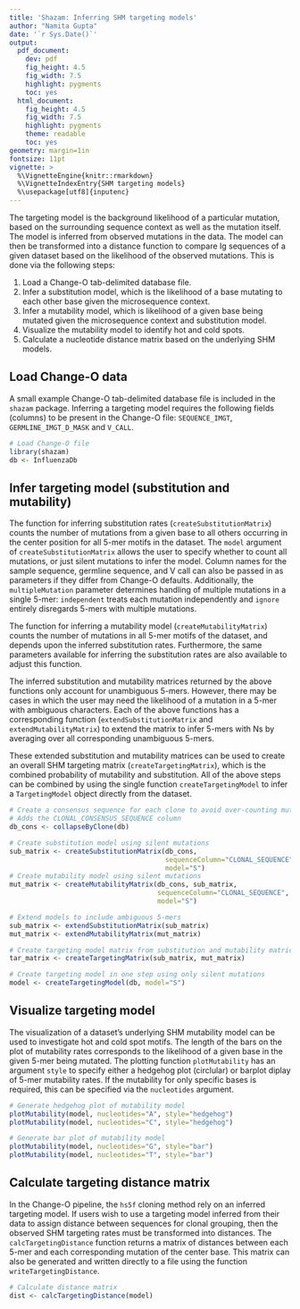 ```yaml
---
title: 'Shazam: Inferring SHM targeting models'
author: "Namita Gupta"
date: '`r Sys.Date()`'
output:
  pdf_document:
    dev: pdf
    fig_height: 4.5
    fig_width: 7.5
    highlight: pygments
    toc: yes
  html_document:
    fig_height: 4.5
    fig_width: 7.5
    highlight: pygments
    theme: readable
    toc: yes
geometry: margin=1in
fontsize: 11pt
vignette: >
  %\VignetteEngine{knitr::rmarkdown} 
  %\VignetteIndexEntry{SHM targeting models} 
  %\usepackage[utf8]{inputenc}
---
```


The targeting model is the background likelihood of a particular mutation, based 
on the surrounding sequence context as well as the mutation itself. The model is 
inferred from observed mutations in the data. The model can then be transformed 
into a distance function to compare Ig sequences of a given dataset based on the 
likelihood of the observed mutations. This is done via the following steps:

1. Load a Change-O tab-delimited database file.
2. Infer a substitution model, which is the likelihood of a base mutating to 
   each other base given the microsequence context. 
3. Infer a mutability model, which is likelihood of a given base being mutated
   given the microsequence context and substitution model.
4. Visualize the mutability model to identify hot and cold spots.
5. Calculate a nucleotide distance matrix based on the underlying SHM models.

Load Change-O data
--------------------------------------------------------------------------------
A small example Change-O tab-delimited database file is included in the `shazam` 
package. Inferring a targeting model requires the following fields (columns) to 
be present in the Change-O file: `SEQUENCE_IMGT`, `GERMLINE_IMGT_D_MASK` and 
`V_CALL`.

```r
# Load Change-O file
library(shazam)
db <- InfluenzaDb
```

Infer targeting model (substitution and mutability)
--------------------------------------------------------------------------------
The function for inferring substitution rates (`createSubstitutionMatrix`) 
counts the number of mutations from a given base to all others occurring in the 
center position for all 5-mer motifs in the dataset. The `model` argument of 
`createSubstitutionMatrix` allows the user to specify whether to count all 
mutations, or just silent mutations to infer the model. Column names for the 
sample sequence, germline sequence, and V call can also be passed in as 
parameters if they differ from Change-O defaults. Additionally, the 
`multipleMutation` parameter determines handling of multiple mutations in a 
single 5-mer: `independent` treats each mutation independently and `ignore` 
entirely disregards 5-mers with multiple mutations.

The function for inferring a mutability model (`createMutabilityMatrix`) counts 
the number of mutations in all 5-mer motifs of the dataset, and depends upon the
inferred substitution rates. Furthermore, the same parameters available for 
inferring the substitution rates are also available to adjust this function.

The inferred substitution and mutability matrices returned by the above functions
only account for unambiguous 5-mers. However, there may be cases in which the 
user may need the likelihood of a mutation in a 5-mer with ambiguous characters. 
Each of the above functions has a corresponding function (`extendSubstitutionMatrix` 
and `extendMutabilityMatrix`) to extend the matrix to infer 5-mers with Ns by 
averaging over all corresponding unambiguous 5-mers.

These extended substitution and mutability matrices can be used to create an 
overall SHM targeting matrix (`createTargetingMatrix`), which is the combined 
probability of mutability and substitution. All of the above steps can be combined 
by using the single function `createTargetingModel` to infer a `TargetingModel` 
object directly from the dataset.

```r

# Create a consensus sequence for each clone to avoid over-counting mutations
# Adds the CLONAL_CONSENSUS_SEQUENCE column
db_cons <- collapseByClone(db)

# Create substitution model using silent mutations
sub_matrix <- createSubstitutionMatrix(db_cons, 
                                       sequenceColumn="CLONAL_SEQUENCE", 
                                       model="S")
# Create mutability model using silent mutations
mut_matrix <- createMutabilityMatrix(db_cons, sub_matrix, 
                                     sequenceColumn="CLONAL_SEQUENCE", 
                                     model="S")

# Extend models to include ambiguous 5-mers
sub_matrix <- extendSubstitutionMatrix(sub_matrix)
mut_matrix <- extendMutabilityMatrix(mut_matrix)

# Create targeting model matrix from substitution and mutability matrices
tar_matrix <- createTargetingMatrix(sub_matrix, mut_matrix)
```

```r
# Create targeting model in one step using only silent mutations
model <- createTargetingModel(db, model="S")
```

Visualize targeting model
--------------------------------------------------------------------------------
The visualization of a dataset's underlying SHM mutability model can be used to 
investigate hot and cold spot motifs. The length of the bars on the plot of 
mutability rates corresponds to the likelihood of a given base in the given 
5-mer being mutated. The plotting function `plotMutability` has an argument 
`style` to specify either a hedgehog plot (circlular) or barplot diplay of
5-mer mutability rates. If the mutability for only specific bases is required, 
this can be specified via the `nucleotides` argument.

```r
# Generate hedgehog plot of mutability model
plotMutability(model, nucleotides="A", style="hedgehog")
plotMutability(model, nucleotides="C", style="hedgehog")
```

```r
# Generate bar plot of mutability model
plotMutability(model, nucleotides="G", style="bar")
plotMutability(model, nucleotides="T", style="bar")
```

Calculate targeting distance matrix
--------------------------------------------------------------------------------
In the Change-O pipeline, the `hs5f` cloning method rely on an inferred 
targeting model. If users wish to use a targeting model inferred from their 
data to assign distance between sequences for clonal grouping, then the observed 
SHM targeting rates must be transformed into distances. The 
`calcTargetingDistance` function returns a matrix of distances between each 5-mer 
and each corresponding mutation of the center base. This matrix can also be 
generated and written directly to a file using the function 
`writeTargetingDistance`.

```r
# Calculate distance matrix
dist <- calcTargetingDistance(model)
```
